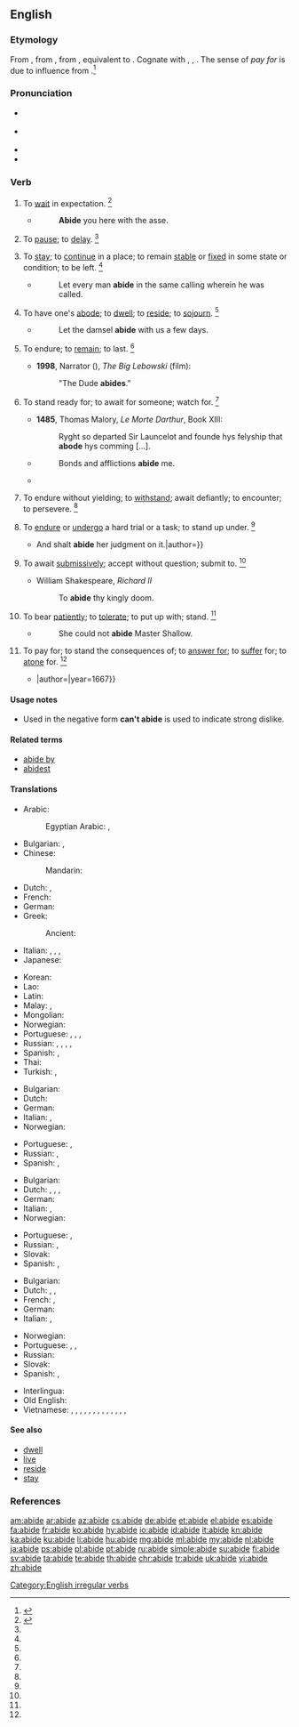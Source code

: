 ==English==

===Etymology===
From {{etyl|enm|en}} {{m|enm|abiden}}, from {{etyl|ang|en}} {{m|ang|ābīdan||to abide, wait, remain, delay, remain behind; survive; wait for, await; expect}}, from {{etyl|gem-pro|en}} {{m|gem-pro|*uzbīdaną||to expect, tolerate}}, equivalent to {{prefix|a|bide|lang=en}}. Cognate with {{etyl|sco|-}} {{m|sco|abyde||to abide, remain}}, {{etyl|gmh|-}} {{m|gmh|erbīten||to await, expect}}, {{etyl|got|-}} {{m|got|𐌿𐍃𐌱𐌴𐌹𐌳𐌰𐌽||to expect, await, have patience}}. The sense of ''pay for'' is due to influence from {{m|en|aby}}.<ref>{{R:MW3 1976|page=3}}</ref>

===Pronunciation===
* {{a|RP}} {{IPA|/əˈbaɪd/|lang=en}}
* {{a|US}} {{IPA|/əˈbaɪd/|lang=en}}
* {{audio|en-us-abide.ogg|Audio (US)|lang=en}}
* {{rhymes|aɪd|lang=en}}

===Verb===
{{en-verb|abides|abiding|abode|past2=abided|abode|past_ptc2=abided|past_ptc3=abidden|past_ptc3_qual=rare}}

#{{label|en|intransitive|obsolete}} To [[wait]] in expectation. {{defdate|Attested from prior to 1150 until the mid 17<sup>th</sup> century.}}<ref name=SOED>{{R:SOED5|page=4}}</ref>
#*{{RQ:Authorized Version|Genesis|22|5}}
#*:'''Abide''' you here with the asse.
#{{label|en|intransitive|obsolete}} To [[pause]]; to [[delay]]. {{defdate|Attested from around (1150 to 1350) until the mid 17<sup>th</sup> century.}}<ref name=SOED/>
#{{label|en|intransitive}} To [[stay]]; to [[continue]] in a place; to remain [[stable]] or [[fixed]] in some state or condition; to be left. {{defdate|First attested from around (1150 to 1350).}}<ref name=SOED/>
#*{{RQ:Authorized Version|1 Corinthians|7|20}}
#*:Let every man '''abide''' in the same calling wherein he was called.
#{{label|en|intransitive|archaic}} To have one's [[abode]]; to [[dwell]]; to [[reside]]; to [[sojourn]]. {{defdate|First attested from around (1350 to 1470).}}<ref name=SOED/>
#*{{RQ:Authorized Version|Genesis|24|55}}
#*:Let the damsel '''abide''' with us a few days.
#{{label|en|intransitive}} To endure; to [[remain]]; to last. {{defdate|First attested from around (1350 to 1470).}}<ref name=SOED/>
#*'''1998''', Narrator ({{w|Sam Elliot}}), ''The Big Lebowski'' (film):
#*:"The Dude '''abides'''."
#{{label|en|transitive}} To stand ready for; to await for someone; watch for. {{defdate|First attested prior to around 1150.}}<ref name=SOED/>
#*'''1485''', Thomas Malory, ''Le Morte Darthur'', Book XIII:
#*:Ryght so departed Sir Launcelot and founde hys felyship that '''abode''' hys comming [...].
#*{{RQ:Authorized Version|Acts|20|23}}
#*:Bonds and afflictions '''abide''' me.
#*{{quote-book|title=Idylls of the King|year=1856-1885|passage=I will '''abide''' the coming of my lord.|author={{w|Alfred Tennyson}}}}
#{{label|en|transitive}} To endure without yielding; to [[withstand]]; await defiantly; to encounter; to persevere. {{defdate|First attested from around (1150 to 1350).}}<ref name=SOED/>
#:{{ux|en|The old oak tree '''abides''' the wind endlessly.}}
#{{label|en|transitive|obsolete}} To [[endure]] or [[undergo]] a hard trial or a task; to stand up under. {{defdate|Attested from around (1150 to 1350) until the early 18<sup>th</sup> century.}}<ref name=SOED/>
#*{{quote-book|title=Idylls of the King|year=1856-1885|passage={{...}}And shalt '''abide''' her judgment on it.|author={{w|Alfred Tennyson}}}}
#{{label|en|transitive}} To await [[submissive|submissively]]; accept without question; submit to. {{defdate|First attested from around (1350 to 1470).}}<ref name=SOED/>
#*William Shakespeare, ''Richard II''
#*:To '''abide''' thy kingly doom.
#{{label|en|transitive}} To bear [[patiently]]; to [[tolerate]]; to put up with; stand. {{defdate|First attested in the late 15<sup>th</sup> century.}}<ref name=SOED/>
#*{{RQ:Shakespeare Henry 4-2|III-ii}}
#*:She could not '''abide''' Master Shallow.
#{{label|en|transitive}} To pay for; to stand the consequences of; to [[answer for]]; to [[suffer]] for; to [[atone]] for. {{defdate|First attested in the late 16<sup>th</sup> century.}}<ref name=SOED/>
#*{{quote-book|title=Paradise Lost|passage=How dearly I '''abide''' that boast so vain,{{...}}|author={{w|John Milton}}|year=1667}}

====Usage notes====
* {{sense|bear patiently}} Used in the negative form '''can't abide''' is used to indicate strong dislike.

====Related terms====
* [[abide by]]
* [[abidest]] {{qualifier|archaic second-person singular present form; with “[[thou]]”}}

====Translations====
{{trans-top|to dwell}}
* Arabic: {{t|ar|يبقى|tr=yabqaa|sc=Arab}}
*: Egyptian Arabic: {{t|arz|يفضل|tr=yefḍal|sc=Arab}}, {{t|arz|يستنا|tr=yestana|sc=Arab}}
* Bulgarian: {{t+|bg|пребивавам|sc=Cyrl}}, {{t+|bg|оставам|sc=Cyrl}}
* Chinese:
*: Mandarin: {{t-needed|cmn}}
* Dutch: {{t+|nl|verblijven}}, {{t+|nl|wonen}}
* French: {{t+|fr|demeurer}}
* German: {{t+|de|weilen}}
* Greek:
*: Ancient: {{t|grc|ναίω|sc=polytonic}}
* Italian: {{t+|it|vivere}}, {{t+|it|abitare}}, {{t+|it|risiedere}}, {{t|it|dimorare}}
* Japanese: {{t-needed|ja}}
{{trans-mid}}
* Korean: {{t-needed|ko}}
* Lao: {{t-needed|lo}}
* Latin: {{t|la|possideo}}
* Malay: {{t|ms|tinggal dalam}}, {{t|ms|duduk}}
* Mongolian: {{t-needed|mn}}
* Norwegian: {{t|no|forbli}}
* Portuguese: {{t+|pt|viver}}, {{t+|pt|morar}}, {{t+|pt|habitar}}, {{t+|pt|residir}}
* Russian: {{t+|ru|жить|impf|sc=Cyrl}}, {{t+|ru|прожива́ть|impf|sc=Cyrl}}, {{t+|ru|обита́ть|impf|sc=Cyrl}} {{qualifier|to live}}, {{t+|ru|пребыва́ть|impf|sc=Cyrl}}, {{t+|ru|остава́ться|impf|sc=Cyrl}}
* Spanish: {{t+|es|habitar}}, {{t+|es|demorar}}
* Thai: {{t-needed|th}}
* Turkish: {{t+|tr|ikamet etmek}}, {{t+|tr|oturmak}}
{{trans-bottom}}

{{trans-top|to await}}
* Bulgarian: {{t|bg|чакам, очаквам}}
* Dutch: {{t+|nl|afwachten}}
* German: {{qualifier|with genitive}} {{t|de|harren}}
* Italian: {{t+|it|aspettare}}, {{t+|it|attendere}}
* Norwegian: {{t+|no|avvente}}
{{trans-mid}}
* Portuguese: {{t+|pt|aguardar}}, {{t+|pt|esperar}}
* Russian: {{t+|ru|ожида́ть|impf|sc=Cyrl}}, {{t+|ru|ждать|impf|sc=Cyrl}}
* Spanish: {{t+|es|aguardar}}, {{t+|es|esperar}}
{{trans-bottom}}

{{trans-top|to endure}}
* Bulgarian: {{t+|bg|търпя}}
* Dutch: {{t+|nl|ondergaan}}, {{t+|nl|verdragen}}, {{t+|nl|doorstaan}}, {{t+|nl|uithouden}}
* German: {{t+|de|aushalten}}
* Italian: {{t+|it|sopportare}}, {{t+|it|tollerare}}
* Norwegian: {{t|no|holde ut}}
{{trans-mid}}
* Portuguese: {{t+|pt|aguentar}}, {{t+|pt|persistir}}
* Russian: {{t+|ru|терпе́ть|impf|sc=Cyrl}}, {{t+|ru|выноси́ть|impf|sc=Cyrl}}
* Slovak: {{t|sk|vytrvať}}
* Spanish: {{t+|es|quedar}}, {{t+|es|permanecer}}
{{trans-bottom}}

{{trans-top|to tolerate}}
* Bulgarian: {{t+|bg|толерирам}}
* Dutch: {{t+|nl|tolereren}}, {{t+|nl|toelaten}}, {{t+|nl|verdragen}}
* French: {{t+|fr|tolérer}}, {{t+|fr|supporter}}
* German: {{t+|de|ausstehen}}
* Italian: {{t+|it|sopportare}}, {{t+|it|tollerare}}
{{trans-mid}}
* Norwegian: {{t|no|tolerere}}
* Portuguese: {{t+|pt|suportar}}, {{t+|pt|tolerar}}, {{t+|pt|aguentar}}
* Russian: {{t+|ru|терпе́ть|impf|sc=Cyrl}}
* Slovak: {{t|sk|strpieť}}
* Spanish: {{t+|es|tolerar}}, {{t+|es|soportar}}
{{trans-bottom}}

{{checktrans-top}}
* Interlingua: {{t-check|ia|demorar}}
* Old English: {{t-check|ang|abidan|alt=ābīdan|sc=Latinx}} {{attention|ang|2=was "[[abidan|ābīdan]]" - assumed inflected form or vocalised spelling; please verify if linking is acceptable. see [[User:Kephir/gadgets/xte#Translation_fixing]]}}
* Vietnamese: {{t-check|vi|tồn tại}}, {{t-check|vi|kéo dài}}, {{t-check|vi|tôn trọng}}, {{t-check|vi|giữ}}, {{t-check|vi|tuân theo}}, {{t-check|vi|chịu theo}}, {{t-check|vi|trung thành với}}, {{t-check|vi|ở}}, {{t-check|vi|ngụ tại}}, {{t-check|vi|chờ}}, {{t-check|vi|chờ đợi}}, {{t-check|vi|chịu đựng}}, {{t-check|vi|chịu}}, {{t-check|vi|chống đỡ được}}
{{trans-bottom}}

====See also====
* [[dwell]]
* [[live]]
* [[reside]]
* [[stay]]

===References===
<references/>

[[Category:English irregular verbs]]

[[am:abide]]
[[ar:abide]]
[[az:abide]]
[[cs:abide]]
[[de:abide]]
[[et:abide]]
[[el:abide]]
[[es:abide]]
[[fa:abide]]
[[fr:abide]]
[[ko:abide]]
[[hy:abide]]
[[io:abide]]
[[id:abide]]
[[it:abide]]
[[kn:abide]]
[[ka:abide]]
[[ku:abide]]
[[li:abide]]
[[hu:abide]]
[[mg:abide]]
[[ml:abide]]
[[my:abide]]
[[nl:abide]]
[[ja:abide]]
[[ps:abide]]
[[pl:abide]]
[[pt:abide]]
[[ru:abide]]
[[simple:abide]]
[[su:abide]]
[[fi:abide]]
[[sv:abide]]
[[ta:abide]]
[[te:abide]]
[[th:abide]]
[[chr:abide]]
[[tr:abide]]
[[uk:abide]]
[[vi:abide]]
[[zh:abide]]